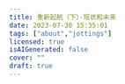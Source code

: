 ---
title: 重新起航（下）·现状和未来
date: 2023-07-30 15:35:01
tags: ["about","jottings"]
licensed: true
isAIGenerated: false
cover: ""
draft: true
---

<Excerpt />

